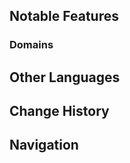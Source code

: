 {{Location Infobox
|image        = The Sands of Three Canals.png
|type         = Subarea
|region       = Sumeru
|subregion    = Great Red Sand
|area         = Desert of Hadramaveth
}}
{{Location Intro|description=<p>An elevated area of the Desert of Hadramaveth north of [[Mt. Damavand]].</p>}}

==Notable Features==
===Domains===
{{Domains by Category Gallery}}
<!--
==Points of Interest==
{{Locations by Category Table|type=Points of Interest}}
--><!--
==Quests==
{{Quests by Category List|heo=1}}
--><!--
==Features==
===Exploration===
''(To be added.)''
--><!--
===Enemies===
<!--
====Normal Bosses====
* {{Enemy}}
====Elite Enemies====
====Common Enemies====
--><!--
===Local Specialties===
''(To be added.)''
--><!--
===Interactables===
==Trivia==
-->
==Other Languages==
{{Other Languages
|en      = The Sands of Three Canals
|zhs     = 「三运河之地」
|zhs_rm  = "Sān Yùnhé zhī Dì"
|zht     = 「三運河之地」
|zht_rm  = "Sān Yùnhé zhī Dì"
|zh_tl   = "The Land of Three Canals"
|ja      = 「三運河の地」
|ja_rm   = "San'unga no Chi"
|ja_tl   = "The Land of Three Canals"
|ko      = 「세 운하의 땅」
|ko_rm   = "Se Unha-ui Ttang"
|ko_tl   = "Land of Three Canals"
|es      = Tierra de los Tres Canales
|es_tl   = Land of the Three Canals
|fr      = Sables des trois canaux
|fr_tl   = Sands of the Three Canals
|ru      = Земля трёх каналов
|ru_tl   = Land of Three Canals
|th      = Sands of Three Canals
|vi      = "Giao Điểm Ba Kênh Đào"
|vi_tl   = 
|de      = „Sande der drei Kanäle“
|de_tl   = 
|id      = The Sands of Three Canals
|pt      = Areias dos Três Canais
|pt_tl   = 
|tr      = Üç Kanal Kumulları
|tr_tl   = 
|it      = Sabbie dei Tre Canali
|it_tl   = Sands of the Three Canals
}}

==Change History==
{{Change History|3.4}}

==Navigation==
{{Area Navbox|Sumeru}}